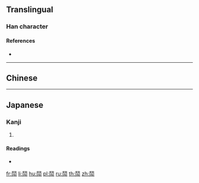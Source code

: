 {{character info/new}}
{{also|鬥}}
==Translingual==

===Han character===
{{Han char|rn=191|rad=鬥|as=04|sn=14|four=|canj=LNYJ}}

====References====
* {{Han ref|kx=1457.310|dkj=45636|dj=1989.200|hdz=74515.050|uh=9B26|ud=39718}}

----

==Chinese==
{{zh-see|鬥|v|to fight}}

----

==Japanese==

===Kanji===
{{ja-kanji|grade=|rs=鬥04}}

# {{defn|lang=ja|sort=鬥04}}

====Readings====
* {{ja-readings|on=[[とう]] (tō)|kun=[[たたかう]] (tatakau)}}

[[fr:鬦]]
[[li:鬦]]
[[hu:鬦]]
[[pl:鬦]]
[[ru:鬦]]
[[th:鬦]]
[[zh:鬦]]